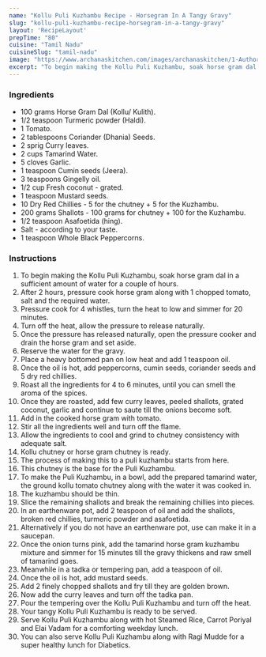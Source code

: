 ---
name: "Kollu Puli Kuzhambu Recipe - Horsegram In A Tangy Gravy"
slug: "kollu-puli-kuzhambu-recipe-horsegram-in-a-tangy-gravy"
layout: 'RecipeLayout'
prepTime: "80"
cuisine: "Tamil Nadu"
cuisineSlug: "tamil-nadu"
image: "https://www.archanaskitchen.com/images/archanaskitchen/1-Author/subadiab-gmail.com/Kollu_puli_kuzhambu_1600.jpg"
excerpt: "To begin making the Kollu Puli Kuzhambu, soak horse gram dal in a sufficient amount of water for a couple of hours"
---

### Ingredients

- 100 grams Horse Gram Dal (Kollu/ Kulith).
- 1/2 teaspoon Turmeric powder (Haldi).
- 1 Tomato.
- 2 tablespoons Coriander (Dhania) Seeds.
- 2 sprig Curry leaves.
- 2 cups Tamarind Water.
- 5 cloves Garlic.
- 1 teaspoon Cumin seeds (Jeera).
- 3 teaspoons Gingelly oil.
- 1/2 cup Fresh coconut - grated.
- 1 teaspoon Mustard seeds.
- 10 Dry Red Chillies - 5 for the chutney + 5 for the Kuzhambu.
- 200 grams Shallots - 100 grams for chutney + 100 for the Kuzhambu.
- 1/2 teaspoon Asafoetida (hing).
- Salt - according to your taste.
- 1 teaspoon Whole Black Peppercorns.

### Instructions

1. To begin making the Kollu Puli Kuzhambu, soak horse gram dal in a sufficient amount of water for a couple of hours.
1. After 2 hours, pressure cook horse gram along with 1 chopped tomato, salt and the required water.
1. Pressure cook for 4 whistles, turn the heat to low and simmer for 20 minutes.
1. Turn off the heat, allow the pressure to release naturally.
1. Once the pressure has released naturally, open the pressure cooker and drain the horse gram and set aside.
1. Reserve the water for the gravy.
1. Place a heavy bottomed pan on low heat and add 1 teaspoon oil.
1. Once the oil is hot, add peppercorns, cumin seeds, coriander seeds and 5 dry red chillies.
1. Roast all the ingredients for 4 to 6 minutes, until you can smell the aroma of the spices.
1. Once they are roasted, add few curry leaves, peeled shallots, grated coconut, garlic and continue to saute till the onions become soft.
1. Add in the cooked horse gram with tomato.
1. Stir all the ingredients well and turn off the flame.
1. Allow the ingredients to cool and grind to chutney consistency with adequate salt.
1. Kollu chutney or horse gram chutney is ready.
1. The process of making this to a puli kuzhambu starts from here.
1. This chutney is the base for the Puli Kuzhambu.
1. To make the Puli Kuzhambu, in a bowl, add the prepared tamarind water, the ground kollu tomato chutney along with the water it was cooked in.
1. The kuzhambu should be thin.
1. Slice the remaining shallots and break the remaining chillies into pieces.
1. In an earthenware pot, add 2 teaspoon of oil and add the shallots, broken red chillies, turmeric powder and asafoetida.
1. Alternatively if you do not have an earthenware pot, use can make it in a saucepan.
1.  Once the onion turns pink, add the tamarind horse gram kuzhambu mixture and simmer for 15 minutes till the gravy thickens and raw smell of tamarind goes.
1. Meanwhile in a tadka or tempering pan, add a teaspoon of oil.
1. Once the oil is hot, add mustard seeds.
1. Add 2 finely chopped shallots and fry till they are golden brown.
1. Now add the curry leaves and turn off the tadka pan.
1. Pour the tempering over the Kollu Puli Kuzhambu and turn off the heat.
1. Your tangy Kollu Puli Kuzhambu is ready to be served.
1. Serve Kollu Puli Kuzhambu along with hot Steamed Rice, Carrot Poriyal and Elai Vadam for a comforting weekday lunch.
1. You can also serve Kollu Puli Kuzhambu along with Ragi Mudde for a super healthy lunch for Diabetics.
